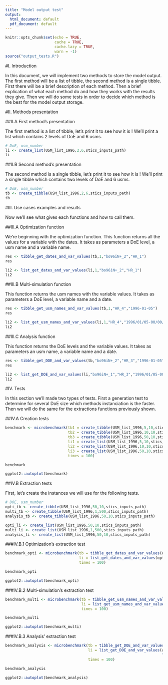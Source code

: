 ```yaml
---
title: "Model output test"
output:
  html_document: default
  pdf_document: default
---
```


```r
knitr::opts_chunk$set(echo = TRUE,
                      cache = TRUE,
                      cache.lazy = TRUE,
                      warn = -1)
source("output_tests.R")
```

#I. Introduction

In this document, we will implement two methods to store the model output. The first method will be a list of tibble, the second method is a single tibble.
First there will be a brief description of each method. Then a brief explication of what each method do and how they works with the results they give.
Then we will do some tests in order to decide which method is the best for the model output storage.

#II. Methods presentation

##II.A First method's presentation

The first method is a list of tibble, let's print it to see how it is !
We'll print a list which contains 2 levels of DoE and 6 usms.

```r
# DoE, usm_number
li <- create_list(USM_list_1996,2,6,stics_inputs_path)
li
```

##II.B Second method's presentation

The second method is a single tibble, let's print it to see how it is !
We'll print a single tibble which contains two levels of DoE and 6 usms.

```r
# DoE, usm_number
tb <- create_tibble(USM_list_1996,2,6,stics_inputs_path)
tb
```

#III. Use cases examples and results

Now we'll see what gives each functions and how to call them.

##III.A Optimization function

We're beginning with the optimization function.
This function returns all the values for a variable with the dates.
It takes as parameters a DoE level, a usm name and a variable name.

```r

res <- tibble_get_dates_and_var_values(tb,1,"bo96iN+_2","HR_1")
res

li2 <- list_get_dates_and_var_values(li,1,"bo96iN+_2","HR_1")
li2

```

##III.B Multi-simulation function

This function returns the usm names with the variable values.
It takes as parameters a DoE level, a variable name and a date.

```r

res <- tibble_get_usm_names_and_var_values(tb,1,"HR_4","1996-01-05")
res

li2 <- list_get_usm_names_and_var_values(li,1,"HR_4","1996/01/05-00/00/00")
li2

```

##III.C Analysis function

This function returns the DoE levels and the variable values.
It takes as parameters an usm name, a variable name and a date.

```r

res <- tibble_get_DOE_and_var_values(tb,"bo96iN+_2","HR_3","1996-01-05")
res

li2 <- list_get_DOE_and_var_values(li,"bo96iN+_1","HR_3","1996/01/05-00/00/00")
li2

```

#IV. Tests

In this section we'll made two types of tests.
First a generation test to determine for several DoE size which methods instanciation is the faster.
Then we will do the same for the extractions functions previously shown.

##IV.A Creation tests

```r

benchmark <- microbenchmark(tb1 = create_tibble(USM_list_1996,5,10,stics_inputs_path),
                            tb2 = create_tibble(USM_list_1996,10,10,stics_inputs_path),
                            tb3 = create_tibble(USM_list_1996,50,10,stics_inputs_path),
                            li1 = create_list(USM_list_1996,5,10,stics_inputs_path),
                            li2 = create_list(USM_list_1996,10,10,stics_inputs_path),
                            li3 = create_list(USM_list_1996,50,10,stics_inputs_path),
                            times = 100)

benchmark

ggplot2::autoplot(benchmark)

```

##IV.B Extraction tests

First, let's create the instances we will use for the following tests.

```r
# DOE, usm_number
opti_tb <- create_tibble(USM_list_1996,50,10,stics_inputs_path)
multi_tb <- create_tibble(USM_list_1996,1,500,stics_inputs_path)
analysis_tb <- create_tibble(USM_list_1996,50,10,stics_inputs_path)

opti_li <- create_list(USM_list_1996,50,10,stics_inputs_path)
multi_li <- create_list(USM_list_1996,1,500,stics_inputs_path)
analysis_li <- create_list(USM_list_1996,50,10,stics_inputs_path)
```

###IV.B.1 Optimization's extraction test

```r

benchmark_opti <- microbenchmark(tb = tibble_get_dates_and_var_values(opti_tb,1,"bo96iN+_2","HR_1"),
                                 li = list_get_dates_and_var_values(opti_li,1,"bo96iN+_2","HR_1"),
                                 times = 100)

benchmark_opti

ggplot2::autoplot(benchmark_opti)

```

###IV.B.2 Multi-simulation's extraction test

```r

benchmark_multi <- microbenchmark(tb = tibble_get_usm_names_and_var_values(multi_tb,1,"HR_4","1996-01-05"),
                                  li = list_get_usm_names_and_var_values(multi_li,1,"HR_4","1996/01/05-00/00/00"),
                                  times = 100)

benchmark_multi

ggplot2::autoplot(benchmark_multi)

```

###IV.B.3 Analysis' extraction test

```r

benchmark_analysis <- microbenchmark(tb = tibble_get_DOE_and_var_values(analysis_tb,"bo96iN+_2","HR_3","1996-01-05"),
                                     li = list_get_DOE_and_var_values(analysis_li,"bo96iN+_2","HR_3",
                                                                      "1996/01/05-00/00/00"),
                                     times = 100)

benchmark_analysis

ggplot2::autoplot(benchmark_analysis)

```